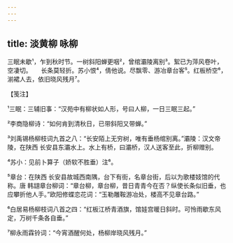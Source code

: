 ```yaml
---
---
---
```

title: 淡黄柳 咏柳
---







三眠未歇¹，乍到秋时节。一树斜阳蝉更咽²，曾绾灞陵离别³。絮已为萍风卷叶，空凄切。　　长条莫轻折。苏小恨⁴，倩他说。尽飘零、游冶章台客⁵。红板桥空⁶，湔裙人去，依旧晓风残月⁷。





【笺注】


¹三眠：三辅旧事：“汉苑中有柳状如人形，号曰人柳，一日三眠三起。”

²李商隐柳诗：“如何肯到清秋日，已带斜阳又带蝉。”

³刘禹锡杨柳枝词九首之八：“长安陌上无穷树，唯有垂杨绾别离。”灞陵：汉文帝陵，在陕西 长安县东灞水上。水上有桥，曰灞桥，汉人送客至此，折柳赠别。

⁴苏小：见前卜算子（娇软不胜垂）注⁶。

⁵章台：在陕西 长安县故城西南隅，台下有街，名章台街，后以为歌楼妓馆的代称。唐 韩翃章台柳词：“章台柳，章台柳，昔日青青今在否？纵使长条似旧垂，也应攀折他人手。”欧阳修蝶恋花词：“玉勒雕鞍游冶处，楼高不见章台路。”

⁶白居易杨柳枝词八首之四：“红板江桥青酒旗，馆娃宫暖日斜时。可怜雨歇东风定，万树千条各自垂。”

⁷柳永雨霖铃词：“今宵酒醒何处，杨柳岸晓风残月。”